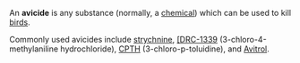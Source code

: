 An '''avicide''' is any substance (normally, a [[chemical]]) which can be used to kill [[bird]]s.  

Commonly used avicides include [[strychnine]], [[[DRC-1339]] (3-chloro-4-methylaniline hydrochloride), [[CPTH]] (3-chloro-p-toluidine), and [[Avitrol]].

{{stub}}